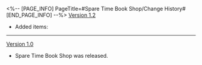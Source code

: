<%-- [PAGE_INFO]
PageTitle=#Spare Time Book Shop/Change History#
[END_PAGE_INFO] --%>
{{Change History/Header}}
[[Version 1.2]]
* Added items: {{Item List|A Martial Arts Novel That Stopped Updating 300 Years Ago; "Mokshasatya"; "Gleaming Clash"; "Evanescent Dreams"; "Arteria Inceptionis"; "Pedujara: Ephemeral Cycle"}}
----
[[Version 1.0]]
* Spare Time Book Shop was released.